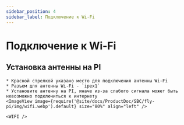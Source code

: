 ```yaml
---
sidebar_position: 4
sidebar_label: Подключение к Wi-Fi
---
```




# Подключение к Wi-Fi


## Установка антенны на PI

    * Красной стрелкой указано место для подключения антенны Wi-Fi
    * Разъем для антенны Wi-Fi - `ipex1`
    * Установите антенну на PI, иначе из-за слабого сигнала может быть невозможно подключиться к интернету
    <ImageView image={require('@site/docs/ProductDoc/SBC/fly-pi/img/wifi.webp').default} size="80%" align="left" />  

    <WIFI />